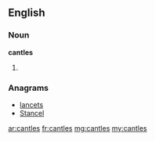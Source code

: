 ==English==

===Noun===
'''cantles'''

# {{plural of|cantle}}

===Anagrams===
* [[lancets#English|lancets]]
* [[Stancel#English|Stancel]]

[[ar:cantles]]
[[fr:cantles]]
[[mg:cantles]]
[[my:cantles]]